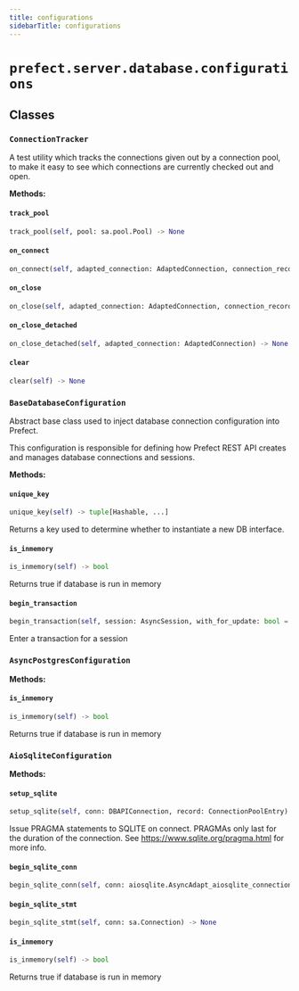 ```yaml
---
title: configurations
sidebarTitle: configurations
---
```


# `prefect.server.database.configurations`

## Classes

### `ConnectionTracker` <sup><a href="https://github.com/prefecthq/prefect/blob/main/src/prefect/server/database/configurations.py#L59"><Icon icon="github" size="14" /></a></sup>


A test utility which tracks the connections given out by a connection pool, to
make it easy to see which connections are currently checked out and open.


**Methods:**

#### `track_pool` <sup><a href="https://github.com/prefecthq/prefect/blob/main/src/prefect/server/database/configurations.py#L78"><Icon icon="github" size="14" /></a></sup>

```python
track_pool(self, pool: sa.pool.Pool) -> None
```

#### `on_connect` <sup><a href="https://github.com/prefecthq/prefect/blob/main/src/prefect/server/database/configurations.py#L83"><Icon icon="github" size="14" /></a></sup>

```python
on_connect(self, adapted_connection: AdaptedConnection, connection_record: ConnectionPoolEntry) -> None
```

#### `on_close` <sup><a href="https://github.com/prefecthq/prefect/blob/main/src/prefect/server/database/configurations.py#L92"><Icon icon="github" size="14" /></a></sup>

```python
on_close(self, adapted_connection: AdaptedConnection, connection_record: ConnectionPoolEntry) -> None
```

#### `on_close_detached` <sup><a href="https://github.com/prefecthq/prefect/blob/main/src/prefect/server/database/configurations.py#L103"><Icon icon="github" size="14" /></a></sup>

```python
on_close_detached(self, adapted_connection: AdaptedConnection) -> None
```

#### `clear` <sup><a href="https://github.com/prefecthq/prefect/blob/main/src/prefect/server/database/configurations.py#L113"><Icon icon="github" size="14" /></a></sup>

```python
clear(self) -> None
```

### `BaseDatabaseConfiguration` <sup><a href="https://github.com/prefecthq/prefect/blob/main/src/prefect/server/database/configurations.py#L124"><Icon icon="github" size="14" /></a></sup>


Abstract base class used to inject database connection configuration into Prefect.

This configuration is responsible for defining how Prefect REST API creates and manages
database connections and sessions.


**Methods:**

#### `unique_key` <sup><a href="https://github.com/prefecthq/prefect/blob/main/src/prefect/server/database/configurations.py#L171"><Icon icon="github" size="14" /></a></sup>

```python
unique_key(self) -> tuple[Hashable, ...]
```

Returns a key used to determine whether to instantiate a new DB interface.


#### `is_inmemory` <sup><a href="https://github.com/prefecthq/prefect/blob/main/src/prefect/server/database/configurations.py#L200"><Icon icon="github" size="14" /></a></sup>

```python
is_inmemory(self) -> bool
```

Returns true if database is run in memory


#### `begin_transaction` <sup><a href="https://github.com/prefecthq/prefect/blob/main/src/prefect/server/database/configurations.py#L204"><Icon icon="github" size="14" /></a></sup>

```python
begin_transaction(self, session: AsyncSession, with_for_update: bool = False) -> AbstractAsyncContextManager[AsyncSessionTransaction]
```

Enter a transaction for a session


### `AsyncPostgresConfiguration` <sup><a href="https://github.com/prefecthq/prefect/blob/main/src/prefect/server/database/configurations.py#L211"><Icon icon="github" size="14" /></a></sup>

**Methods:**

#### `is_inmemory` <sup><a href="https://github.com/prefecthq/prefect/blob/main/src/prefect/server/database/configurations.py#L374"><Icon icon="github" size="14" /></a></sup>

```python
is_inmemory(self) -> bool
```

Returns true if database is run in memory


### `AioSqliteConfiguration` <sup><a href="https://github.com/prefecthq/prefect/blob/main/src/prefect/server/database/configurations.py#L380"><Icon icon="github" size="14" /></a></sup>

**Methods:**

#### `setup_sqlite` <sup><a href="https://github.com/prefecthq/prefect/blob/main/src/prefect/server/database/configurations.py#L469"><Icon icon="github" size="14" /></a></sup>

```python
setup_sqlite(self, conn: DBAPIConnection, record: ConnectionPoolEntry) -> None
```

Issue PRAGMA statements to SQLITE on connect. PRAGMAs only last for the
duration of the connection. See https://www.sqlite.org/pragma.html for more info.


#### `begin_sqlite_conn` <sup><a href="https://github.com/prefecthq/prefect/blob/main/src/prefect/server/database/configurations.py#L520"><Icon icon="github" size="14" /></a></sup>

```python
begin_sqlite_conn(self, conn: aiosqlite.AsyncAdapt_aiosqlite_connection) -> None
```

#### `begin_sqlite_stmt` <sup><a href="https://github.com/prefecthq/prefect/blob/main/src/prefect/server/database/configurations.py#L529"><Icon icon="github" size="14" /></a></sup>

```python
begin_sqlite_stmt(self, conn: sa.Connection) -> None
```

#### `is_inmemory` <sup><a href="https://github.com/prefecthq/prefect/blob/main/src/prefect/server/database/configurations.py#L576"><Icon icon="github" size="14" /></a></sup>

```python
is_inmemory(self) -> bool
```

Returns true if database is run in memory

